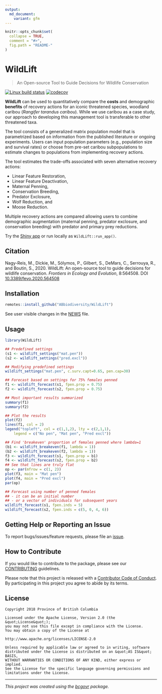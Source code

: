 ```yaml
---
output:
  md_document:
    variant: gfm
---
```


```r
knitr::opts_chunk$set(
  collapse = TRUE,
  comment = "#>",
  fig.path = "README-"
)
```

# WildLift

>  An Open-source Tool to Guide Decisions for Wildlife Conservation

[![Linux build status](https://travis-ci.org/ABbiodiversity/WildLift.svg?branch=master)](https://travis-ci.org/ABbiodiversity/WildLift)
[![codecov](https://codecov.io/gh/ABbiodiversity/WildLift/branch/master/graph/badge.svg)](https://codecov.io/gh/ABbiodiversity/WildLift)

**WildLift** can be used to quantitatively compare the **costs** and 
demographic **benefits** of recovery actions for an iconic threatened species, 
woodland caribou (*Rangifer tarandus caribou*).
While we use caribou as a case study, our approach to developing this 
management tool is transferable to other threatened taxa.

The tool consists of a generalized matrix population model that is 
parametrized based on information from the published literature or ongoing
experiments. Users can input population parameters 
(e.g., population size and survival rates) or choose from 
pre-set caribou subpopulations to estimate changes to populations 
from implementing recovery actions. 

The tool estimates the trade-offs
associated with seven alternative recovery actions: 

* Linear Feature Restoration, 
* Linear Feature Deactivation, 
* Maternal Penning, 
* Conservation Breeding, 
* Predator Exclosure, 
* Wolf Reduction, and 
* Moose Reduction.

Multiple recovery actions are compared allowing users to combine 
demographic augmentation (maternal penning, predator exclosure, 
and conservation breeding) with predator and primary prey reductions.

Try the [Shiny app](https://abbiodiversity.shinyapps.io/WildLift/) or run locally as 
`WildLift::run_app()`.

## Citation

Nagy-Reis, M., Dickie, M., Sólymos, P., Gilbert, S., DeMars, C.,
Serrouya, R., and Boutin, S., 2020. WildLift: An open-source tool to
guide decisions for wildlife conservation. 
*Frontiers in Ecology and Evolution*, 8:564508. 
DOI [10.3389/fevo.2020.564508](https://dx.doi.org/10.3389/fevo.2020.564508)

## Installation

```r
remotes::install_github("ABbiodiversity/WildLift")
```

See user visible changes in the [NEWS](NEWS.md) file.

## Usage

```r
library(WildLift)

## Predefined settings
(s1 <- wildlift_settings("mat.pen"))
(s2 <- wildlift_settings("pred.excl"))

## Modifying predefined settings
wildlift_settings("mat.pen", c.surv.capt=0.65, pen.cap=30)

## Forecast based on settings for 75% females penned
f1 <- wildlift_forecast(s1, fpen.prop = 0.75)
f2 <- wildlift_forecast(s2, fpen.prop = 0.75)

## Most important results summarized
summary(f1)
summary(f2)

## Plot the results
plot(f2)
lines(f1, col = 2)
legend("topleft", col = c(1,1,2), lty = c(2,1,1),
    legend = c("No pen", "Mat pen", "Pred excl"))

## Find 'breakeven' proportion of females penned where lambda=1
(b1 <- wildlift_breakeven(f1, lambda = 1))
(b2 <- wildlift_breakeven(f2, lambda = 1))
f3 <- wildlift_forecast(s1, fpen.prop = b1)
f4 <- wildlift_forecast(s2, fpen.prop = b2)
## See that lines are truly flat
op <- par(mfrow = c(1, 2))
plot(f3, main = "Mat pen")
plot(f4, main = "Pred excl")
par(op)

## Forecast using number of penned females
## - it can be an initial number
## - or a vector of individuals for subsequent years
wildlift_forecast(s1, fpen.inds = 5)
wildlift_forecast(s2, fpen.inds = c(5, 0, 4, 6))
```

## Getting Help or Reporting an Issue

To report bugs/issues/feature requests, please file an [issue](https://github.com/Abbiodiversity/WildLift/issues/).

## How to Contribute

If you would like to contribute to the package, please see our 
[CONTRIBUTING](CONTRIBUTING.md) guidelines.

Please note that this project is released with a [Contributor Code of Conduct](CODE_OF_CONDUCT.md). By participating in this project you agree to abide by its terms.

## License

```
Copyright 2018 Province of British Columbia

Licensed under the Apache License, Version 2.0 (the &quot;License&quot;);
you may not use this file except in compliance with the License.
You may obtain a copy of the License at

http://www.apache.org/licenses/LICENSE-2.0

Unless required by applicable law or agreed to in writing, software distributed under the License is distributed on an &quot;AS IS&quot; BASIS,
WITHOUT WARRANTIES OR CONDITIONS OF ANY KIND, either express or implied.
See the License for the specific language governing permissions and limitations under the License.
```

---
*This project was created using the [bcgovr](https://github.com/bcgov/bcgovr) package.* 
